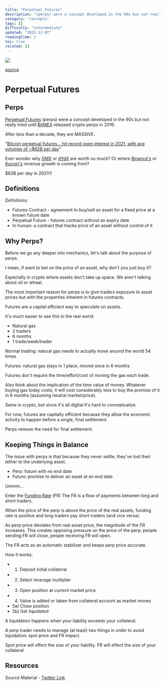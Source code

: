 ```yaml
---
title: "Perpetual Futures"
description: "(perps) were a concept developed in the 90s but not really tried until  released crypto perps in 2016."
category: "concepts"
tags: []
difficulty: "intermediate"
updated: "2022-12-07"
readingTime: 3
toc: true
related: []
---
```


![](/images/perps-banner.jpeg)

[*source*](https://lh5.googleusercontent.com/ZYRLGOAvU87oNDMzaJi3QACK22TVBUsUIX02ig-wTAvbkp0LOAGYfKeju0I40GEioVWNUvBBXmeQEcwp74DMevgcCpzig9p3yiPsRMDreYtToHWITnjzxShhwMeVldBK4LbCDnG9GwcqNJYDvUWOzC0)

# Perpetual Futures

## Perps

[Perpetual Futures](https://en.wikipedia.org/wiki/Perpetual_futures) (perps) were a concept developed in the 90s but not really tried until [BitMEX](https://www.bitmex.com/) released crypto perps in 2016.

After less than a decade, they are MASSIVE.

"[Bitcoin perpetual futures... hit record open interest in 2021, with avg volumes of ~$62B per day](https://www.livemint.com/market/cryptocurrency/crypto-exchange-crosstower-introduces-perpetual-futures-trading-11649936286414.html)"

Ever wonder why [GMX](https://gmx.io/#/) or [dYdX](https://dydx.exchange/) are worth so much? Or where [Binance's](https://www.binance.com/en) or [Kucoin's](https://www.kucoin.com/) revenue growth is coming from?

$62B per day in 2021!!!

## Definitions

Definitions: 

*   Futures Contract - agreement to buy/sell an asset for a fixed price at a known future date 
*   Perpetual Future - futures contract without an expiry date 
*   In human: a contract that tracks price of an asset without control of it

## Why Perps?

Before we go any deeper into mechanics, let's talk about the purpose of perps. 

I mean, if want to bet on the price of an asset, why don't you just buy it? 

Especially in crypto where assets don't take up space. We aren't talking about oil or wheat.

The most important reason for perps is to give traders exposure to asset prices but with the properties inherent in futures contracts. 

Futures are a capital efficient way to speculate on assets.

It's much easier to see this in the real world. 

*   Natural gas 
*   2 traders 
*   6 months 
*   1 trade/week/trader 

Normal trading: natural gas needs to actually move around the world 54 times 

Futures: natural gas stays in 1 place, moved once in 6 months

Futures don't require the time/effort/cost of moving the gas each trade. 

Also think about the implication of the time value of money. Whatever buying gas today costs, it will cost considerably less to buy the promise of it in 6 months (assuming neutral market/price).

Same in crypto, but since it's all digital it's hard to conceptualize. 

For now, futures are capitally efficient because they allow the economic activity to happen before a single, final settlement. 

Perps remove the need for final settlement.

## Keeping Things in Balance

The issue with perps is that because they never settle, they've lost their tether to the underlying asset. 

*   Perp: future with no end date 
*   Future: promise to deliver an asset at an end date 

Ummm...

Enter the [Funding Rate](https://medium.com/derivadex/what-is-the-funding-rate-for-perpetual-swaps-a0335c4228a9) (FR) The FR is a flow of payments between long and short traders. 

When the price of the perp is above the price of the real assets, funding rate is positive and long traders pay short traders (and vice versa).

As perp price deviates from real asset price, the magnitude of the FR increases. This creates opposing pressure on the price of the perp; people sending FR will close, people receiving FR will open. 

The FR acts as an automatic stabilizer and keeps perp price accurate.

How it works: 

*   1) Deposit initial collateral 
*   2) Select leverage multiplier 
*   3) Open position at current market price 
*   4) Value is added or taken from collateral account as market moves 
*   5a) Close position 
*   5b) Get liquidated

A liquidation happens when your liability exceeds your collateral. 

A perp trader needs to manage (at least) two things in order to avoid liquidation: spot price and FR impact. 

Spot price will effect the size of your liability. FR will effect the size of your collateral

## Resources

Source Material - [Twitter Link](https://twitter.com/logarithmicrex/status/1526275021718577152)


